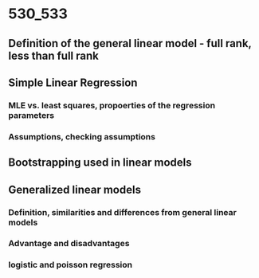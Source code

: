 # 530_533 

## Definition of the general linear model - full rank, less than full rank 


## Simple Linear Regression


### MLE vs. least squares, propoerties of the regression parameters 

### Assumptions, checking assumptions

## Bootstrapping used in linear models


## Generalized linear models

### Definition, similarities and differences from general linear models

### Advantage and disadvantages

### logistic and poisson regression 
